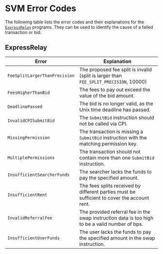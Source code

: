# SVM Error Codes

The following table lists the error codes and their explanations for the [`ExpressRelay`](https://github.com/pyth-network/per/tree/358eedc1f9072cdfc3418fba309697580f2474f9/contracts/svm/programs/express_relay) programs.
They can be used to identify the cause of a failed transaction or bid.

## ExpressRelay

| Error                         | Explanation                                                                                     |
| ----------------------------- | ----------------------------------------------------------------------------------------------- |
| `FeeSplitLargerThanPrecision` | The proposed fee split is invalid (split is larger than `FEE_SPLIT_PRECISION`, 10000)           |
| `FeesHigherThanBid`           | The fees to pay out exceed the value of the bid amount.                                         |
| `DeadlinePassed`              | The bid is no longer valid, as the Unix time deadline has passed.                               |
| `InvalidCPISubmitBid`         | The `SubmitBid` instruction should not be called via CPI.                                       |
| `MissingPermission`           | The transaction is missing a `SubmitBid` instruction with the matching permission key.          |
| `MultiplePermissions`         | The transaction should not contain more than one `SubmitBid` instruction.                       |
| `InsufficientSearcherFunds`   | The searcher lacks the funds to pay the specified amount.                                       |
| `InsufficientRent`            | The fees splits received by different parties must be sufficient to cover the account rent.     |
| `InvalidReferralFee`          | The provided referral fee in the swap instruction data is too high to be a valid number of bps. |
| `InsufficientUserFunds`       | The user lacks the funds to pay the specified amount in the swap instruction.                   |
